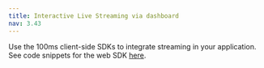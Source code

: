 ```yaml
---
title: Interactive Live Streaming via dashboard
nav: 3.43
---
```



<LiveStreaming />

Use the 100ms client-side SDKs to integrate streaming in your application. See code snippets for the web SDK [here](/javascript/v2/how--to-guides/record-and-live-stream/hls/hls).
